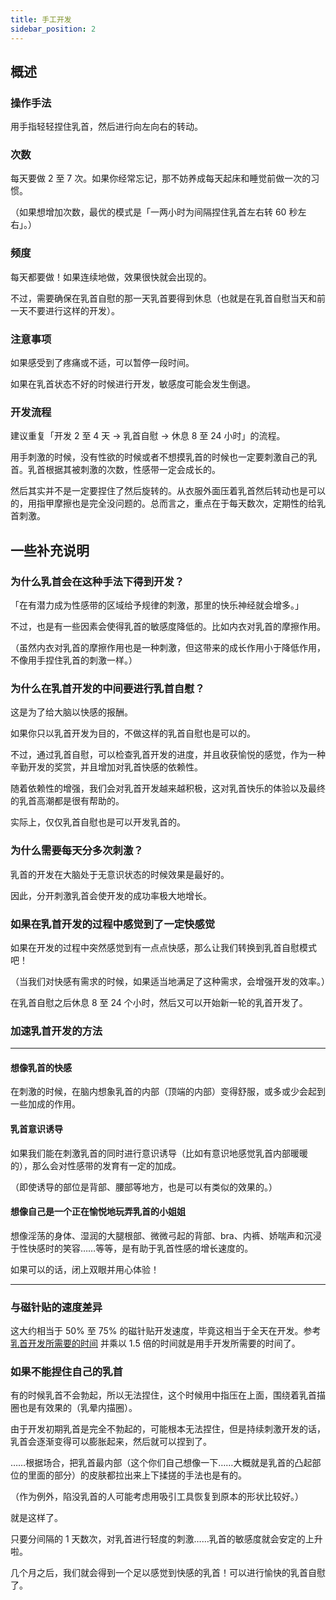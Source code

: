 ```yaml
---
title: 手工开发
sidebar_position: 2
---
```


## 概述

### 操作手法

用手指轻轻捏住乳首，然后进行向左向右的转动。

### 次数

每天要做 2 至 7 次。如果你经常忘记，那不妨养成每天起床和睡觉前做一次的习惯。

（如果想增加次数，最优的模式是「一两小时为间隔捏住乳首左右转 60 秒左右」。）

### 频度

每天都要做！如果连续地做，效果很快就会出现的。

不过，需要确保在乳首自慰的那一天乳首要得到休息（也就是在乳首自慰当天和前一天不要进行这样的开发）。

### 注意事项

如果感受到了疼痛或不适，可以暂停一段时间。

如果在乳首状态不好的时候进行开发，敏感度可能会发生倒退。

### 开发流程

建议重复「开发 2 至 4 天 → 乳首自慰 → 休息 8 至 24 小时」的流程。

用手刺激的时候，没有性欲的时候或者不想摸乳首的时候也一定要刺激自己的乳首。乳首根据其被刺激的次数，性感带一定会成长的。

然后其实并不是一定要捏住了然后旋转的。从衣服外面压着乳首然后转动也是可以的，用指甲摩擦也是完全没问题的。总而言之，重点在于每天数次，定期性的给乳首刺激。

## 一些补充说明

### 为什么乳首会在这种手法下得到开发？

「在有潜力成为性感带的区域给予规律的刺激，那里的快乐神经就会增多。」

不过，也是有一些因素会使得乳首的敏感度降低的。比如内衣对乳首的摩擦作用。

（虽然内衣对乳首的摩擦作用也是一种刺激，但这带来的成长作用小于降低作用，不像用手捏住乳首的刺激一样。）

### 为什么在乳首开发的中间要进行乳首自慰？

这是为了给大脑以快感的报酬。

如果你只以乳首开发为目的，不做这样的乳首自慰也是可以的。

不过，通过乳首自慰，可以检查乳首开发的进度，并且收获愉悦的感觉，作为一种辛勤开发的奖赏，并且增加对乳首快感的依赖性。

随着依赖性的增强，我们会对乳首开发越来越积极，这对乳首快乐的体验以及最终的乳首高潮都是很有帮助的。

实际上，仅仅乳首自慰也是可以开发乳首的。

### 为什么需要每天分多次刺激？

乳首的开发在大脑处于无意识状态的时候效果是最好的。

因此，分开刺激乳首会使开发的成功率极大地增长。

### 如果在乳首开发的过程中感觉到了一定快感觉

如果在开发的过程中突然感觉到有一点点快感，那么让我们转换到乳首自慰模式吧！

（当我们对快感有需求的时候，如果适当地满足了这种需求，会增强开发的效率。）

在乳首自慰之后休息 8 至 24 个小时，然后又可以开始新一轮的乳首开发了。

### 加速乳首开发的方法

---

#### 想像乳首的快感

在刺激的时候，在脑内想象乳首的内部（顶端的内部）变得舒服，或多或少会起到一些加成的作用。

#### 乳首意识诱导

如果我们能在刺激乳首的同时进行意识诱导（比如有意识地感觉乳首内部暖暖的），那么会对性感带的发育有一定的加成。

（即使诱导的部位是背部、腰部等地方，也是可以有类似的效果的。）

#### 想像自己是一个正在愉悦地玩弄乳首的小姐姐

想像淫荡的身体、湿润的大腿根部、微微弓起的背部、bra、内裤、娇喘声和沉浸于性快感时的笑容……等等，是有助于乳首性感的增长速度的。

如果可以的话，闭上双眼并用心体验！

---

### 与磁针贴的速度差异

这大约相当于 50% 至 75% 的磁针贴开发速度，毕竟这相当于全天在开发。参考 [乳首开发所需要的时间](https://qxzh.github.io/durations/) 并乘以 1.5 倍的时间就是用手开发所需要的时间了。

### 如果不能捏住自己的乳首

有的时候乳首不会勃起，所以无法捏住，这个时候用中指压在上面，围绕着乳首描圈也是有效果的（乳晕内描圈）。

由于开发初期乳首是完全不勃起的，可能根本无法捏住，但是持续刺激开发的话，乳首会逐渐变得可以膨胀起来，然后就可以捏到了。

……根据场合，把乳首最内部（这个你们自己想像一下……大概就是乳首的凸起部位的里面的部分）的皮肤都拉出来上下揉搓的手法也是有的。

（作为例外，陷没乳首的人可能考虑用吸引工具恢复到原本的形状比较好。）

就是这样了。

只要分间隔的 1 天数次，对乳首进行轻度的刺激……乳首的敏感度就会安定的上升啦。

几个月之后，我们就会得到一个足以感觉到快感的乳首！可以进行愉快的乳首自慰了。

